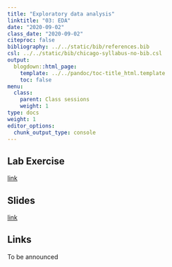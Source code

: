 ```yaml
---
title: "Exploratory data analysis"
linktitle: "03: EDA"
date: "2020-09-02"
class_date: "2020-09-02"
citeproc: false
bibliography: ../../static/bib/references.bib
csl: ../../static/bib/chicago-syllabus-no-bib.csl
output:
  blogdown::html_page:
    template: ../../pandoc/toc-title_html.template
    toc: false
menu:
  class:
    parent: Class sessions
    weight: 1
type: docs
weight: 1
editor_options: 
  chunk_output_type: console
---
```


## Lab Exercise

[link](PM566/assignment/03-lab)

## Slides

[link](PM566/slides/03-exploratory/slides.html)

## Links

To be announced
